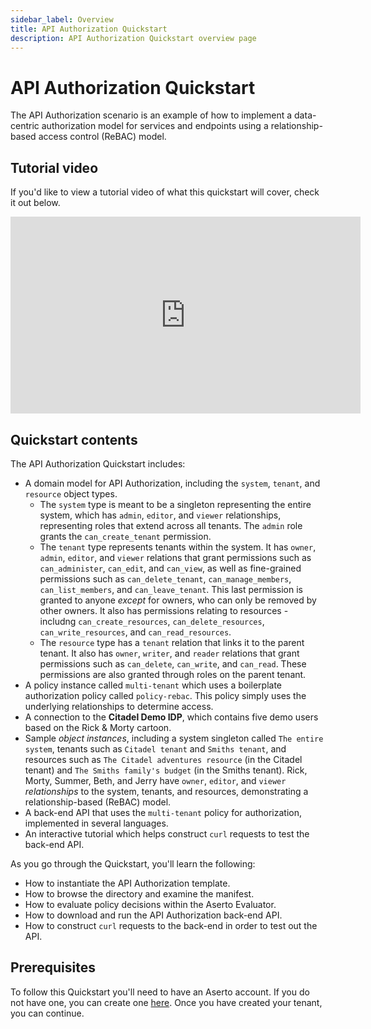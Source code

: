```yaml
---
sidebar_label: Overview
title: API Authorization Quickstart
description: API Authorization Quickstart overview page
---
```


# API Authorization Quickstart

The API Authorization scenario is an example of how to implement a data-centric authorization model for services and endpoints using a relationship-based access control (ReBAC) model.

## Tutorial video

If you'd like to view a tutorial video of what this quickstart will cover, check it out below.

<iframe width="560" height="315" src="https://www.youtube.com/embed/qn6c-XNLdqw?si=DshKVhaNCuYlAZCP" title="API Authorization Tutorial" frameborder="0" allow="accelerometer; autoplay; clipboard-write; encrypted-media; gyroscope; picture-in-picture; web-share" referrerpolicy="strict-origin-when-cross-origin" allowfullscreen></iframe>

## Quickstart contents

The API Authorization Quickstart includes:
* A domain model for API Authorization, including the `system`, `tenant`, and `resource` object types.
  * The `system` type is meant to be a singleton representing the entire system, which has `admin`, `editor`, and `viewer` relationships, representing roles that extend across all tenants. The `admin` role grants the `can_create_tenant` permission.
  * The `tenant` type represents tenants within the system. It has `owner`, `admin`, `editor`, and `viewer` relations that grant permissions such as `can_administer`, `can_edit`, and `can_view`, as well as fine-grained permissions such as `can_delete_tenant`, `can_manage_members`, `can_list_members`, and `can_leave_tenant`. This last permission is granted to anyone *except* for owners, who can only be removed by other owners. It also has permissions relating to resources - includng `can_create_resources`, `can_delete_resources`, `can_write_resources`, and `can_read_resources`.
  * The `resource` type has a `tenant` relation that links it to the parent tenant. It also has `owner`, `writer`, and `reader` relations that grant permissions such as `can_delete`, `can_write`, and `can_read`. These permissions are also granted through roles on the parent tenant.
* A policy instance called `multi-tenant` which uses a boilerplate authorization policy called `policy-rebac`. This policy simply uses the underlying relationships to determine access.
* A connection to the **Citadel Demo IDP**, which contains five demo users based on the Rick & Morty cartoon.
* Sample *object instances*, including a system singleton called `The entire system`, tenants such as `Citadel tenant` and `Smiths tenant`, and resources such as `The Citadel adventures resource` (in the Citadel tenant) and `The Smiths family's budget` (in the Smiths tenant). Rick, Morty, Summer, Beth, and Jerry have `owner`, `editor`, and `viewer` *relationships* to the system, tenants, and resources, demonstrating a relationship-based (ReBAC) model.
* A back-end API that uses the `multi-tenant` policy for authorization, implemented in several languages.
* An interactive tutorial which helps construct `curl` requests to test the back-end API.

As you go through the Quickstart, you'll learn the following:
* How to instantiate the API Authorization template.
* How to browse the directory and examine the manifest.
* How to evaluate policy decisions within the Aserto Evaluator.
* How to download and run the API Authorization back-end API.
* How to construct `curl` requests to the back-end in order to test out the API.

## Prerequisites
To follow this Quickstart you'll need to have an Aserto account. If you do not have one, you can create one [here](https://www.aserto.com/#signup). Once you have created your tenant, you can continue.
